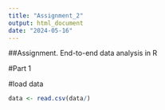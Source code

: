```yaml
---
title: "Assignment_2"
output: html_document
date: "2024-05-16"
---
```


##Assignment. End-to-end data analysis in R

#Part 1

#load data

```r
data <- read.csv(data/)
```

```r

```

```r

```

